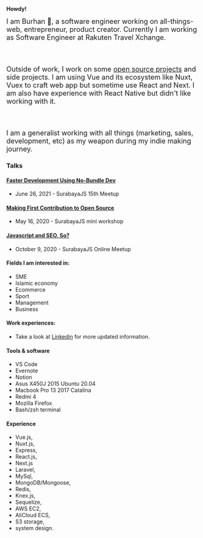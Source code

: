 
__Howdy!__

<font size="4">
    I am Burhan 👋, a software engineer working on all-things-web, entrepreneur, product creator. Currently I am working as Software Engineer at Rakuten Travel Xchange.
</font>

<br/><br/>

<font size="4">
    Outside of work, I work on some <a href="https://github.com/initbase" target="_blank">open source projects</a> and side projects. I am using Vue and its ecosystem like Nuxt, Vuex to craft web app but sometime use React and Next. I am also have experience with React Native but didn't like working with it. 
</font>

<br/><br/>

<font size="4">
    I am a generalist working with all things (marketing, sales, development, etc) as my weapon during my indie making journey.
</font>

<Contact />

### Talks
#### [__Faster Development Using No-Bundle Dev__](https://speakerdeck.com/burhanahmeed/faster-development-with-no-bundle-dev-tools)
- June 26, 2021 - SurabayaJS 15th Meetup
#### [__Making First Contribution to Open Source__](https://speakerdeck.com/burhanahmeed/berkontribusi-ke-open-source)
- May 16, 2020 - SurabayaJS mini workshop
#### [__Javascript and SEO, So?__](https://speakerdeck.com/burhanahmeed/javascript-and-seo-so)
- October 9, 2020 - SurabayaJS Online Meetup

#### Fields I am interested in:
- SME
- Islamic economy
- Ecommerce
- Sport
- Management
- Business

#### Work experiences:
- Take a look at [Linkedin](https://www.linkedin.com/in/burhanahmeed/) for more updated information.

#### Tools & software
- VS Code
- Evernote
- Notion
- Asus X450J 2015 Ubuntu 20.04
- Macbook Pro 13 2017 Catalina
- Redmi 4
- Mozilla Firefox
- Bash/zsh terminal

#### Experience
- Vue.js, 
- Nuxt.js, 
- Express, 
- React.js, 
- Next.js 
- Laravel, 
- MySql, 
- MongoDB/Mongoose, 
- Redis, 
- Knex.js, 
- Sequelize, 
- AWS EC2, 
- AliCloud ECS, 
- S3 storage, 
- system design.

